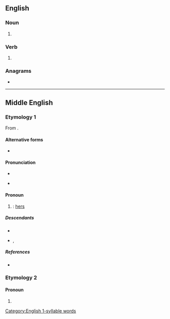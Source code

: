 {{also|Hires|hi-res|híres}}
==English==

===Noun===
{{head|en|noun form}}

# {{plural of|en|hire}}

===Verb===
{{head|en|verb form}}

# {{en-third-person singular of|hire}}

===Anagrams===
* {{anagrams|en|a=ehirs|-shire|Hiser|Sheri|Shier|Shire|heirs|reish|shier|shire}}

[[Category:English 1-syllable words]]

----

==Middle English==

===Etymology 1===
From {{af|enm|hire|-es}}.

====Alternative forms====
* {{alter|enm|hyres|hirs|hyrs|hirres|hyrres|heres|hers|hereys|heores|hures}}

====Pronunciation====
* {{IPA|enm|/ˈhiris/}}
* {{a|Late ME}} {{IPA|enm|/ˈhirz/}}

====Pronoun====
{{head|enm|pronoun|nominative|sche}}

# {{n-g|Third-person singular feminine genitive pronoun}}: [[hers]]
#: {{syn|enm|hire|hiren}}

=====Descendants=====
* {{desc|en|hers}}
* {{desc|sco|hirris}}, {{l|sco|hiris}}

=====References=====
* {{R:MED Online|hires|pron|MED20868}}

===Etymology 2===

====Pronoun====
{{head|enm|pronoun}}

# {{alt form|enm|heres||theirs}}